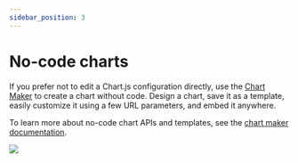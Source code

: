 ```yaml
---
sidebar_position: 3
---
```



# No-code charts

If you prefer not to edit a Chart.js configuration directly, use the [Chart Maker](/chart-maker/) to create a chart without code. Design a chart, save it as a template, easily customize it using a few URL parameters, and embed it anywhere.

To learn more about no-code chart APIs and templates, see the [chart maker documentation](TODO).

<Image
  src="/documentation/img/chart-maker/chart_template.png"
  caption="Use the no-code chart builder to generate a customized chart API."
/>
